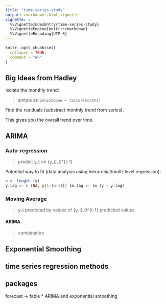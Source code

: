 ```yaml
---
title: "time-series-study"
output: rmarkdown::html_vignette
vignette: >
  %\VignetteIndexEntry{time-series-study}
  %\VignetteEngine{knitr::rmarkdown}
  %\VignetteEncoding{UTF-8}
---
```


```r
knitr::opts_chunk$set(
  collapse = TRUE,
  comment = "#>"
)
```

## Big Ideas from Hadley

Isolate the monthly trend:

> simple as `lm(outcome ~ factor(month))`

Find the residuals (substract monthly trend from series).

This gives you the overall trend over time.

## ARIMA

### Auto-regression

> predict y_t on {y_i}_0^{t-1}

Potential way to fit (data analysis using hierarchial/multi-level regression):
```r
n <- length (y)
y.lag <- c (NA, y[1:(n-1)]) lm.lag <- lm (y ~ y.lag)
```


### Moving Average

> y_t predicted by values of {y_i}_0^{t-1} predicted values

#### ARIMA
> combination



## Exponential Smoothing

## time series regression methods


## packages

forecast -> fable
* ARIMA and exponential smoothing


